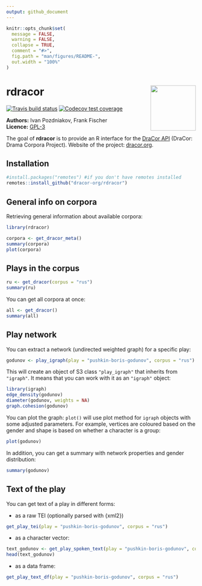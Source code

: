 ```yaml
---
output: github_document
---
```


<!-- README.md is generated from README.Rmd. Please edit that file -->

```r
knitr::opts_chunk$set(
  message = FALSE,
  warning = FALSE,
  collapse = TRUE,
  comment = "#>",
  fig.path = "man/figures/README-",
  out.width = "100%"
)
```
# rdracor <img src="man/figures/logo.png" align="right" width="120" />

<!-- badges: start -->
[![Travis build status](https://travis-ci.org/dracor-org/rdracor.svg?branch=master)](https://travis-ci.org/dracor-org/rdracor)
[![Codecov test coverage](https://codecov.io/gh/dracor-org/rdracor/branch/master/graph/badge.svg)](https://codecov.io/gh/dracor-org/rdracor?branch=master)
<!-- badges: end -->

**Authors:** Ivan Pozdniakov, Frank Fischer<br />
**Licence:** [GPL-3](https://opensource.org/licenses/GPL-3.0)

The goal of **rdracor** is to provide an R interface for the [DraCor API](https://dracor.org/documentation/api) (DraCor: Drama Corpora Project). Website of the project: [dracor.org](https://dracor.org).

## Installation


``` r
#install.packages("remotes") #if you don't have remotes installed
remotes::install_github("dracor-org/rdracor")
```

## General info on corpora

Retrieving general information about available corpora:

```r
library(rdracor)
```

```r
corpora <- get_dracor_meta()
summary(corpora)
plot(corpora)
```

## Plays in the corpus

```r
ru <- get_dracor(corpus = "rus")
summary(ru)
```

You can get all corpora at once:

```r
all <- get_dracor()
summary(all)
```

## Play network

You can extract a network (undirected weighted graph) for a specific play:

```r
godunov <- play_igraph(play = "pushkin-boris-godunov", corpus = "rus")
```

This will create an object of S3 class `"play_igraph"` that inherits from `"igraph"`. 
It means that you can work with it as an `"igraph"` object:

```r
library(igraph)
edge_density(godunov)
diameter(godunov, weights = NA)
graph.cohesion(godunov)
```

You can plot the graph: `plot()` will use plot method for `igraph` objects with some adjusted parameters. For example, vertices are coloured based on the gender and shape is based on whether a character is a group:

```r
plot(godunov)
```

In addition, you can get a summary with network properties and gender distribution:  

```r
summary(godunov)
```

## Text of the play

You can get text of a play in different forms:

- as a raw TEI (optionally parsed with {xml2})

```r
get_play_tei(play = "pushkin-boris-godunov", corpus = "rus")
```

- as a character vector:

```r
text_godunov <- get_play_spoken_text(play = "pushkin-boris-godunov", corpus = "rus")
head(text_godunov)
```

- as a data frame:

```r
get_play_text_df(play = "pushkin-boris-godunov", corpus = "rus")
```

